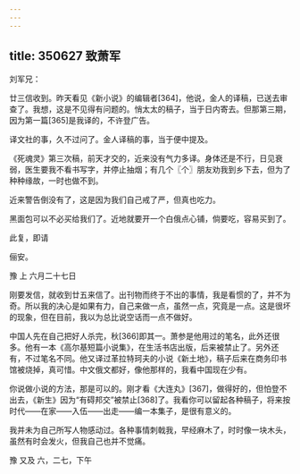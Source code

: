 ```yaml
---
---
---
```

title: 350627 致萧军
---




刘军兄：

廿三信收到。昨天看见《新小说》的编辑者[364]，他说，金人的译稿，已送去审查了。我想，这是不见得有问题的。悄太太的稿子，当于日内寄去。但那第三期，因为第一篇[365]是我译的，不许登广告。

译文社的事，久不过问了。金人译稿的事，当于便中提及。

《死魂灵》第三次稿，前天才交的，近来没有气力多译。身体还是不行，日见衰弱，医生要我不看书写字，并停止抽烟；有几个〖个〗朋友劝我到乡下去，但为了种种缘故，一时也做不到。

近来警告倒没有了，这是因为我们自己戒了严，但真也吃力。

黑面包可以不必买给我们了。近地就要开一个白俄点心铺，倘要吃，容易买到了。

此复，即请

俪安。

豫 上 六月二十七日

刚要发信，就收到廿五来信了。出刊物而终于不出的事情，我是看惯的了，并不为奇。所以我的决心是如果有力，自己来做一点，虽然一点，究竟是一点。这是很坏的现象，但在目前，我以为总比说空话而一点不做好。

中国人先在自己把好人杀完，秋[366]即其一。萧参是他用过的笔名，此外还很多。他有一本《高尔基短篇小说集》，在生活书店出版，后来被禁止了。另外还有，不过笔名不同。他又译过革拉特珂夫的小说《新土地》，稿子后来在商务印书馆被烧掉，真可惜。中文俄文都好，像他那样的，我看中国现在少有。

你说做小说的方法，那是可以的。刚才看《大连丸》[367]，做得好的，但怕登不出去，《新生》因为“有碍邦交”被禁止[368]了。我看你可以留起各种稿子，将来按时代——在家——入伍——出走——编一本集子，是很有意义的。

我并未为自己所写人物感动过。各种事情刺戟我，早经麻木了，时时像一块木头，虽然有时会发火，但我自己也并不觉痛。

豫 又及 六，二七，下午